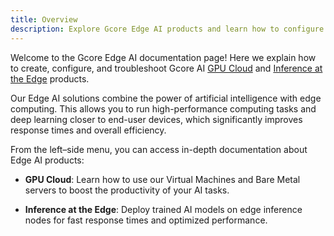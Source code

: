 ```yaml
---
title: Overview
description: Explore Gcore Edge AI products and learn how to configure and manage them.
---
```


Welcome to the Gcore Edge AI documentation page! Here we explain how to create, configure, and troubleshoot Gcore AI <a href="https://gcore.com/cloud/ai-gpu" target="_blank">GPU Cloud</a> and <a href="https://gcore.com/inference-at-the-edge" target="_blank">Inference at the Edge</a> products. 

Our Edge AI solutions combine the power of artificial intelligence with edge computing. This allows you to run high-performance computing tasks and deep learning closer to end-user devices, which significantly improves response times and overall efficiency. 

From the left–side menu, you can access in-depth documentation about Edge AI products: 

* **GPU Cloud**: Learn how to use our Virtual Machines and Bare Metal servers to boost the productivity of your AI tasks. 

* **Inference at the Edge**: Deploy trained AI models on edge inference nodes for fast response times and optimized performance. 
